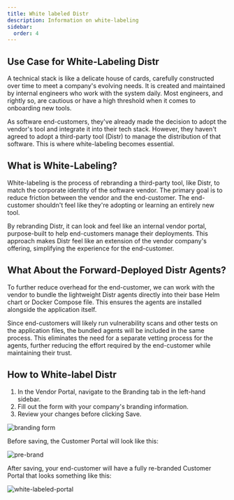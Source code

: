 ```yaml
---
title: White labeled Distr
description: Information on white-labeling
sidebar:
  order: 4
---
```


## Use Case for White-Labeling Distr

A technical stack is like a delicate house of cards, carefully constructed over time to meet a company's evolving needs. It is created and maintained by internal engineers who work with the system daily. Most engineers, and rightly so, are cautious or have a high threshold when it comes to onboarding new tools.

As software end-customers, they've already made the decision to adopt the vendor's tool and integrate it into their tech stack. However, they haven't agreed to adopt a third-party tool (Distr) to manage the distribution of that software. This is where white-labeling becomes essential.

## What is White-Labeling?

White-labeling is the process of rebranding a third-party tool, like Distr, to match the corporate identity of the software vendor. The primary goal is to reduce friction between the vendor and the end-customer. The end-customer shouldn't feel like they're adopting or learning an entirely new tool.

By rebranding Distr, it can look and feel like an internal vendor portal, purpose-built to help end-customers manage their deployments. This approach makes Distr feel like an extension of the vendor company's offering, simplifying the experience for the end-customer.

## What About the Forward-Deployed Distr Agents?

To further reduce overhead for the end-customer, we can work with the vendor to bundle the lightweight Distr agents directly into their base Helm chart or Docker Compose file. This ensures the agents are installed alongside the application itself.

Since end-customers will likely run vulnerability scans and other tests on the application files, the bundled agents will be included in the same process. This eliminates the need for a separate vetting process for the agents, further reducing the effort required by the end-customer while maintaining their trust.

## How to White-label Distr

1. In the Vendor Portal, navigate to the Branding tab in the left-hand sidebar.
2. Fill out the form with your company's branding information.
3. Review your changes before clicking Save.

![branding form](../../../../assets/docs/product/branding/before-branding.png)

Before saving, the Customer Portal will look like this:

![pre-brand](../../../../assets/docs/product/branding/branding-form.png)

After saving, your end-customer will have a fully re-branded Customer Portal that looks something like this:

![white-labeled-portal](../../../../assets/docs/product/branding/branding-after.png)
